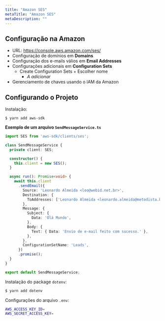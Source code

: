```yaml
---
title: "Amazon SES"
metaTitle: "Amazon SES"
metaDescription: ""
---
```


## Configuração na Amazon

* URL: https://console.aws.amazon.com/ses/
* Configuração de domínios em **Domains**
* Configuração dos e-mails válios em **Email Addresses**
* Configurações adicionais em **Configuration Sets**
  * Create Configuration Sets + Escolher nome
    * _A adicionar_
* Gerenciamento de chaves usando o IAM da Amazon

## Configurando o Projeto

Instalação:

```shell
$ yarn add aws-sdk
```

**Exemplo de um arquivo `SendMessageService.ts`**

```ts
import SES from 'aws-sdk/clients/ses';

class SendMessageService {
  private client: SES;

  constructor() {
    this.client = new SES();
  }

  async run(): Promise<void> {
    await this.client
      .sendEmail({
        Source: 'Leonardo Almeida <leo@webid.net.br>',
        Destination: {
          ToAddresses: ['Leonardo Almeida <leonardo.almeida@metodista.br>'],
        },
        Message: {
          Subject: {
            Data: 'Olá Mundo',
          },
          Body: {
            Text: { Data: 'Envio de e-mail feito com sucesso.' },
          },
        },
        ConfigurationSetName: 'Leads',
      })
      .promise();
  }
}

export default SendMessageService;
```

Instalação do package `dotenv`:

```bash
$ yarn add dotenv
```

Configurações do arquivo `.env`:

```bash
AWS_ACCESS_KEY_ID=
AWS_SECRET_ACCESS_KEY=
```